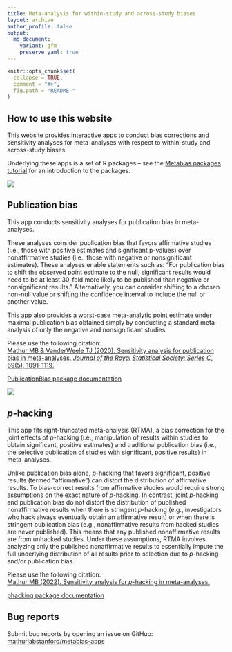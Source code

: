 ```yaml
---
title: Meta-analysis for within-study and across-study biases
layout: archive
author_profile: false
output:
  md_document:
    variant: gfm
    preserve_yaml: true
---
```


```r
knitr::opts_chunk$set(
  collapse = TRUE,
  comment = "#>",
  fig.path = "README-"
)
```

## How to use this website

This website provides interactive apps to conduct bias corrections and sensitivity analyses for meta-analyses with respect to within-study and across-study biases.

Underlying these apps is a set of R packages -- see the <a href="https://mathurlabstanford.github.io/multibiasmeta/articles/tutorial.html" target="_blank">Metabias packages tutorial</a> for an introduction to the packages.

<!-- <div class="apps-container"> -->

<div class="app-container">
<img class="app-thumb" src="assets/images/pubbias.png">

<div>
<h2>Publication bias</h2>

<p>
This app conducts sensitivity analyses for publication bias in meta-analyses.

These analyses consider publication bias that favors affirmative studies (i.e., those with positive estimates and significant p-values) over nonaffirmative studies (i.e., those with negative or nonsignificant estimates). These analyses enable statements such as: "For publication bias to shift the observed point estimate to the null, significant results would need to be at least 30-fold more likely to be published than negative or nonsignificant results." Alternatively, you can consider shifting to a chosen non-null value or shifting the confidence interval to include the null or another value.
        
This app also provides a worst-case meta-analytic point estimate under maximal publication bias obtained simply by conducting a standard meta-analysis of only the negative and nonsignificant studies.
</p>

<p>
Please use the following citation:<br>
<a href="https://rss.onlinelibrary.wiley.com/doi/10.1111/rssc.12440" target="_blank">
Mathur MB & VanderWeele TJ (2020). Sensitivity analysis for publication bias in meta-analyses. _Journal of the Royal Statistical Society: Series C_, 69(5), 1091-1119.
</a>
</p>

<p>
<a href="https://mathurlabstanford.github.io/PublicationBias/" target="_blank">
<i class="fas fa-link" aria-hidden="true"></i>
PublicationBias package documentation
</a>
</p>

</div>

</div>



<div class="app-container">
<img class="app-thumb" src="assets/images/phacking.png">

<div>
<h2><em>p</em>-hacking</h2>

<p>
This app fits right-truncated meta-analysis (RTMA), a bias correction for the joint effects of <em>p</em>-hacking (i.e., manipulation of results within studies to obtain significant, positive estimates) and traditional publication bias (i.e., the selective publication of studies with significant, positive results) in meta-analyses.

Unlike publication bias alone, <em>p</em>-hacking that favors significant, positive results (termed "affirmative") can distort the distribution of affirmative results. To bias-correct results from affirmative studies would require strong assumptions on the exact nature of <em>p</em>-hacking. In contrast, joint <em>p</em>-hacking and publication bias do not distort the distribution of published nonaffirmative results when there is stringent <em>p</em>-hacking (e.g., investigators who hack always eventually obtain an affirmative result) or when there is stringent publication bias (e.g., nonaffirmative results from hacked studies are never published). This means that any published nonaffirmative results are from unhacked studies. Under these assumptions, RTMA involves analyzing only the published nonaffirmative results to essentially impute the full underlying distribution of all results prior to selection due to <em>p</em>-hacking and/or publication bias.
</p>

<p>
Please use the following citation:<br>
<a href="https://doi.org/10.31219/osf.io/ezjsx" rel="nofollow noopener noreferrer" target="_blank">
Mathur MB (2022). Sensitivity analysis for <em>p</em>-hacking in meta-analyses.
</a>
</p>

<p>
<a href="https://mathurlabstanford.github.io/phacking/" target="_blank">
<i class="fas fa-link" aria-hidden="true"></i>
phacking package documentation
</a>
</p>

</div>
</div>
<!-- </div> -->



## Bug reports

Submit bug reports by opening an issue on GitHub:
<a href="https://github.com/mathurlabstanford/metabias-apps" target="_blank">
<i class="fab fa-fw fa-github" aria-hidden="true"></i>
mathurlabstanford/metabias-apps
</a>
